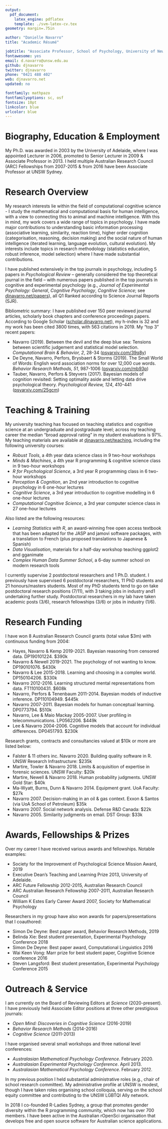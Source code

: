 ```yaml
---
output: 
  pdf_document:
    latex_engine: pdflatex
    template: ./svm-latex-cv.tex
geometry: margin=.75in

author: "Danielle Navarro"
title: "Academic Résumé"

jobtitle: "Associate Professor, School of Psychology, University of New South Wales, Sydney"
fontawesome: yes
email: d.navarro@unsw.edu.au
github: djnavarro
twitter: djnavarro
phone: "0421 488 402"
web: djnavarro.net
updated: no

fontfamily: mathpazo
fontfamilyoptions: sc, osf
fontsize: 10pt
linkcolor: blue
urlcolor: blue
---
```


# Biography, Education & Employment

My Ph.D. was awarded in 2003 by the University of Adelaide, where I was appointed Lecturer in 2006, promoted to Senior Lecturer in 2009 & Associate Professor in 2013. I held multiple Australian Research Council (ARC) Fellowships from 2007-2015 & from 2016 have been Associate Professor at UNSW Sydney. 


# Research Overview

My research interests lie within the field of computational cognitive science - I study the mathematical and computational basis for human intelligence, with a view to connecting this to animal and machine intelligence. With this in mind, my work covers a wide range of topics in psychology. I have made major contributions to understanding basic information processing (associative learning, similarity, reaction time), higher order cognition (categorisation, reasoning, decision making) and the social nature of human intelligence (iterated learning, language evolution, cultural evolution). My interests include topics in research methodology (statistics education, robust inference, model selection) where I have made substantial contributions.

I have published extensively in the top journals in psychology, including 5 papers in *Psychological Review* -- generally considered the top theoretical journal in the field -- with numerous papers published in the top journals in cognitive and experimental psychology (e.g., *Journal of Experimental Psychology: General*, *Cognitive Psychology*, *Cognitive Science*; see [djnavarro.net/papers](https://djnavarro.net/papers/)), all Q1 Ranked according to Science Journal Reports (SJR). 

Bibliometric summary: I have published over 150 peer reviewed journal articles, scholarly book chapters and conference proceedings papers. According to Google Scholar ([scholar.djnavarro.net](https://scholar.djnavarro,net)), my h-index is 32 and my work has been cited 3800 times, with 563 citations in 2019. My "top 3" recent papers:

  - Navarro (2019). Between the devil and the deep blue sea: Tensions between scientific judgement and statistical model selection. *Computational Brain & Behavior, 2*, 28-34 ([psyarxiv.com/39q8y](https://psyarxiv.com/39q8y/))
  - De Deyne, Navarro, Perfors, Brysbaert & Storms (2019). The Small World of Words: English word association norms for over 12,000 cue words. *Behavior Research Methods, 51*, 987-1006 ([psyarxiv.com/mb93p](https://psyarxiv.com/mb93p/))
  - Tauber, Navarro, Perfors & Steyvers (2017). Bayesian models of cognition revisited: Setting optimality aside and letting data drive psychological theory. *Psychological Review, 124*, 410-441 ([psyarxiv.com/25gcm](https://psyarxiv.com/25gcm/))


# Teaching & Training

My university teaching has focused on teaching statistics and cognitive science at an undergraduate and postgraduate level; across my teaching career the median "broad approval rating" in my student evaluations is 97%. My teaching materials are available at [djnavarro.net/teaching](https://djnavarro.net/teaching), including the following university courses:

- *Robust Tools*, a 4th year data science class in 9 two-hour workshops
- *Minds & Machines*, a 4th year R programming & cognitive science class in 9 two-hour workshops
- *R for Psychological Science*, a 3rd year R programming class in 6 two-hour workshops
- *Perception & Cognition*, an 2nd year introduction to cognitive psychology in 6 one-hour lectures
- *Cognitive Science*, a 3rd year introduction to cognitive modelling in 6 one-hour lectures
- *Computational Cognitive Science*, a 3rd year computer science class in 27 one-hour lectures

Also listed are the following resources:

- *Learning Statistics with R*, an award-winning free open access textbook that has been adapted for the JASP and jamovi software packages, with a translation to French (plus proposed translations to Japanese & Spanish)
- *Data Visualisation*, materials for a half-day workshop teaching ggplot2 and gganimate
- *Complex Human Data Summer School*, a 6-day summer school on modern research tools

I currently supervise 2 postdoctoral researchers and 1 Ph.D. student. I previously have supervised 6 postdoctoral researchers, 11 PhD students and 21 honours/masters students. Most of my PhD students tend to go on take postdoctoral research positions (7/11), with 3 taking jobs in industry and1 undertaking further study. Postdoctoral researchers in my lab have taken academic posts (3/6), research fellowships (3/6) or jobs in industry (1/6).


# Research Funding 

I have won 8 Australian Research Council grants (total value $3m) with continuous funding from 2004:

- Hayes, Navarro & Kemp 2019-2021. Bayesian reasoning from censored data. DP190101224. $390k
- Navarro & Newell 2019-2021. The psychology of not wanting to know. DP190101076. $430k
- Navarro & Lee 2015-2018. Learning and choosing in a complex world. DP150104206. $330k
- Navarro 2012-2016. Learning structured mental representations from data. FT110100431. $608k
- Navarro, Perfors & Tenenbaum 2011-2014. Bayesian models of inductive inference. DP110104949. $445k
- Navarro 2007-2011. Bayesian models for human conceptual learning. DP0773794. $510k
- Navarro, Lee & Maio Mackay 2005-2007. User profiling in telecommunications. LP0562206. $449k
- Lee & Navarro 2004-2006. Cognitive models that account for individual differences. DP0451793. $230k

Research grants, contracts and consultancies valued at \$10k or more are listed below:

- Falster & 11 others inc. Navarro 2020. Building quality software in R. UNSW Research Infrastructure: $235k
- Martire, Towler & Navarro 2018. Limits & acquisition of expertise in forensic sciences. UNSW Faculty: $20k
- Martire, Newell & Navarro 2018. Human probability judgments. UNSW Gold Star: $40k
- Ma-Wyatt, Burns, Dunn & Navarro 2014. Equipment grant. UoA Faculty: $27k
- Navarro 2007. Decision-making in an oil & gas context. Exxon & Santos (via UoA School of Petroleum) $35k 
- Navarro 2007. Social network analysis. Defense R&D Canada: $22k
- Navarro 2005. Similarity judgments on email. DST Group: $33k

# Awards, Fellowships & Prizes

Over my career I have received various awards and fellowships. Notable examples:

- Society for the Improvement of Psychological Science Mission Award, 2019 
- Executive Dean's Teaching and Learning Prize 2013, University of Adelaide.
- ARC Future Fellowship 2012-2015, Australian Research Council
- ARC Australian Research Fellowship 2007-2011, Australian Research Council
- William K Estes Early Career Award 2007, Society for Mathematical Psychology

Researchers in my group have also won awards for papers/presentations that I coauthored:

- Simon De Deyne: Best paper award, Behavior Research Methods, 2019
- Belinda Xie: Best student presentation, Experimental Psychology Conference 2018
- Simon De Deyne: Best paper award, Computational Linguistics 2016
- Wai Keen Vong: Marr prize for best student paper, Cognitive Science conference 2016
- Steven Langsford: Best student presentation, Experimental Psychology Conference 2015

# Outreach & Service

I am currently on the Board of Reviewing Editors at *Science* (2020-present). I have previously held Associate Editor positions at three other prestigious journals:

- *Open Mind: Discoveries in Cognitive Science* (2016-2019)
- *Behavior Research Methods* (2014-2016)
- *Cognitive Science* (2011-2013)

I have organised several small workshops and three national level conferences: 

- *Australasian Mathematical Psychology Conference*. February 2020.
- *Australasian Experimental Psychology Conference*. April 2013.
- *Australasian Mathematical Psychology Conference*. February 2012.

In my previous position I held substantial administrative roles (e.g., chair of school research committee). My administrative profile at UNSW is modest, though I have taken roles organising school colloquia, serving on the school equity committee and contributing to the UNSW LGBTQI Ally network.

In 2018 I co-founded R-Ladies Sydney, a group that promotes gender diversity within the R programming community, which now has over 700 members. I have been active in the Australian rOpenSci organisation that develops free and open source software for Australian science applications. 
